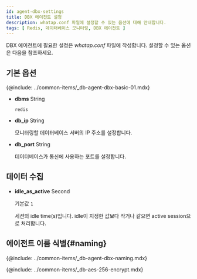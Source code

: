 ```yaml
---
id: agent-dbx-settings
title: DBX 에이전트 설정
description: whatap.conf 파일에 설정할 수 있는 옵션에 대해 안내합니다.
tags: [ Redis, 데이터베이스 모니터링, DBX 에이전트 ]
---
```


DBX 에이전트에 필요한 설정은 *whatap.conf* 파일에 작성합니다. 설정할 수 있는 옵션은 다음을 참조하세요.

## 기본 옵션

{@include: ../common-items/_db-agent-dbx-basic-01.mdx}

* **dbms** <span class='type'>String</span>
  
  `redis`

* **db_ip** <span class='type'>String</span>

  모니터링할 데이터베이스 서버의 IP 주소를 설정합니다.

* **db_port** <span class='type'>String</span>

  데이터베이스가 통신에 사용하는 포트를 설정합니다.


## 데이터 수집

* **idle_as_active** <span class='type'>Second</span>

  기본값 `1`

  세션의 idle time(s)입니다. idle이 지정한 값보다 작거나 같으면 active session으로 처리합니다.

## 에이전트 이름 식별{#naming}

{@include: ../common-items/_db-agent-dbx-naming.mdx}

<!-- AES 256 암호화 적용 -->
{@include: ../common-items/_db-aes-256-encrypt.mdx} 